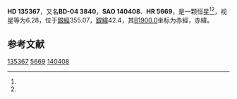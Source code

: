 {{Starbox begin
| name = HD 135367
}}
{{Starbox observe
| epoch = [[J2000.0|J2000.0]]
| constell = {{星座名待查}}<ref name=SIMBAD>{{cite web
 | url=http://simbad.u-strasbg.fr/simbad/sim-id?Ident=HR+5669
 | title=Pulsating variable Star
 | publisher=Centre de Données astronomiques de Strasbourg
 | work=SIMBAD
 | accessdate=2012-07-13
 | archive-date=2016-03-16
 | archive-url=https://web.archive.org/web/20160316075438/http://simbad.u-strasbg.fr/simbad/sim-id?Ident=HR+5669
 | dead-url=no
 }}</ref><ref name=DATA>{{cite web
 | url=http://vizier.u-strasbg.fr/viz-bin/VizieR-5?-out.add=.&-source=5050&-corr=PK=HR&-out.max=9999&HR=5669
 | title=VizieR Detailed Page
 | accessdate=2012-07-13
 | archive-date=2016-03-05
 | archive-url=https://web.archive.org/web/20160305004300/http://vizier.u-strasbg.fr/viz-bin/VizieR-5?-out.add=.&-source=5050&-corr=PK=HR&-out.max=9999&HR=5669
 | dead-url=no
 }}</ref>
| 星官 = 
| ra = {{RA|15|14|50.7}}<ref name=SIMBAD /><ref name=DATA />
| dec = {{DEC|-5|30|10}}<ref name=SIMBAD /><ref name=DATA />
| appmag_v = 6.28<ref name=SIMBAD /><ref name=DATA />
}}
{{Starbox character
| class = K2<ref name=SIMBAD /><ref name=DATA />
| b-v = 1.47<ref name=SIMBAD /><ref name=DATA />
| u-b = 1.81<ref name=SIMBAD /><ref name=DATA />
| r-i = <ref name=SIMBAD /><ref name=DATA />
| variable = 
}}
{{Starbox astrometry
| radial_v = 1.81
| prop_mo_ra = -27
| parallax = 
| p_error = 
}}
{{Starbox catalog
| names =BD-04 3840，[[SAO星表|SAO]] 140408，[[HD星表|HD]] 135367，[[HR星表|HR]] 5669}}
{{Starbox reference |Simbad=HR+5669}}
{{Starbox end}}

'''HD 135367'''，又名'''BD-04 3840'''，'''SAO 140408'''、'''HR 5669'''，是一颗恒星<ref name=SIMBAD /><ref name=DATA />，视星等为6.28，位于[[銀道座標系|銀經]]355.07，[[銀道座標系|銀緯]]42.4，其[[B1900.0|B1900.0]]坐标为赤經{{RA|15|9|34.1}}，赤緯{{DEC|-5|42.4|50}}。

== 参考文献 ==
{{reflist}}

{{star-stub}}

[[Category:HD和HDE天體|135367]]
[[Category:HR天體|5669]]
[[Category:SAO天體|140408]]